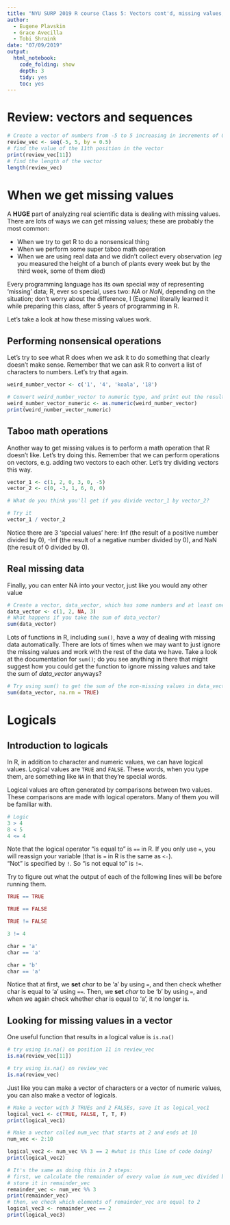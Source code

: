 ```yaml
---
title: "NYU SURP 2019 R course Class 5: Vectors cont'd, missing values, and logical operations"
author:
  - Eugene Plavskin
  - Grace Avecilla
  - Tobi Shraink
date: "07/09/2019"
output:
  html_notebook:
    code_folding: show
    depth: 3
    tidy: yes
    toc: yes
---
```


# Review: vectors and sequences

```r
# Create a vector of numbers from -5 to 5 increasing in increments of 0.5 called review_vec
review_vec <- seq(-5, 5, by = 0.5)
# find the value of the 11th position in the vector 
print(review_vec[11])
# find the length of the vector
length(review_vec)
```

# When we get missing values

A **HUGE** part of analyzing real scientific data is dealing with missing values. There are lots of ways we can get missing values; these are probably the most common:

* When we try to get R to do a nonsensical thing
* When we perform some super taboo math operation
* When we are using real data and we didn't collect every observation (*eg* you measured the height of a bunch of plants every week but by the third week, some of them died)

Every programming language has its own special way of representing 'missing' data; R, ever so special, uses two: *NA* or *NaN*, depending on the situation; don't worry about the difference, I (Eugene) literally learned it while preparing this class, after 5 years of programming in R.

Let's take a look at how these missing values work.

## Performing nonsensical operations

Let's try to see what R does when we ask it to do something that clearly doesn't make sense. Remember that we can ask R to convert a list of characters to numbers. Let's try that again.
```r
weird_number_vector <- c('1', '4', 'koala', '18')

# Convert weird_number_vector to numeric type, and print out the result
weird_number_vector_numeric <- as.numeric(weird_number_vector)
print(weird_number_vector_numeric)
```

## Taboo math operations

Another way to get missing values is to perform a math operation that R doesn't like. Let's try doing this. Remember that we can perform operations on vectors, e.g. adding two vectors to each other. Let's try dividing vectors this way.
```r
vector_1 <- c(1, 2, 0, 3, 0, -5)
vector_2 <- c(0, -3, 1, 6, 0, 0)

# What do you think you'll get if you divide vector_1 by vector_2?

# Try it
vector_1 / vector_2
```
Notice there are 3 'special values' here: Inf (the result of a positive number divided by 0), -Inf (the result of a negative number divided by 0), and NaN (the result of 0 divided by 0).

## Real missing data

Finally, you can enter NA into your vector, just like you would any other value
```r
# Create a vector, data_vector, which has some numbers and at least one NA value
data_vector <- c(1, 2, NA, 3)
# What happens if you take the sum of data_vector?
sum(data_vector)
```

Lots of functions in R, including `sum()`, have a way of dealing with missing data automatically. There are lots of times when we may want to just ignore the missing values and work with the rest of the data we have. Take a look at the documentation for `sum()`; do you see anything in there that might suggest how you could get the function to ignore missing values and take the sum of *data_vector* anyways?
```r
# Try using sum() to get the sum of the non-missing values in data_vector
sum(data_vector, na.rm = TRUE)
```

# Logicals

## Introduction to logicals

In R, in addition to character and numeric values, we can have logical values. Logical values are `TRUE` and `FALSE`. These words, when you type them, are something like `NA` in that they're special words. 

Logical values are often generated by comparisons between two values. These comparisons are made with logical operators. Many of them you will be familiar with.

```r
# Logic
3 > 4
8 < 5
4 <= 4
```

Note that the logical operator "is equal to" is `==` in R. If you only use `=`, you will reassign your variable (that is `=` in R is the same as `<-`).  
"Not" is specified by `!`. So "is not equal to" is `!=`.

Try to figure out what the output of each of the following lines will be before running them.
```r
TRUE == TRUE

TRUE == FALSE

TRUE != FALSE

3 != 4

char = 'a'
char == 'a'

char = 'b'
char == 'a'
```
Notice that at first, we **set** *char* to be 'a' by using `=`, and then check whether char is equal to 'a' using `==`. Then, we **set** *char* to be 'b' by using `=`, and when we again check whether char is equal to 'a', it no longer is.

## Looking for missing values in a vector

One useful function that results in a logical value is `is.na()`
```r
# try using is.na() on position 11 in review_vec
is.na(review_vec[11])

# try using is.na() on review_vec
is.na(review_vec)
```

Just like you can make a vector of characters or a vector of numeric values, you can also make a vector of logicals.
```r
# Make a vector with 3 TRUEs and 2 FALSEs, save it as logical_vec1
logical_vec1 <- c(TRUE, FALSE, T, T, F)
print(logical_vec1)

# Make a vector called num_vec that starts at 2 and ends at 10
num_vec <- 2:10

logical_vec2 <- num_vec %% 3 == 2 #what is this line of code doing?
print(logical_vec2)

# It's the same as doing this in 2 steps:
# first, we calculate the remainder of every value in num_vec divided by 3, and
# store it in remainder_vec
remainder_vec <- num_vec %% 3
print(remainder_vec)
# then, we check which elements of remainder_vec are equal to 2
logical_vec3 <- remainder_vec == 2
print(logical_vec3)
```
